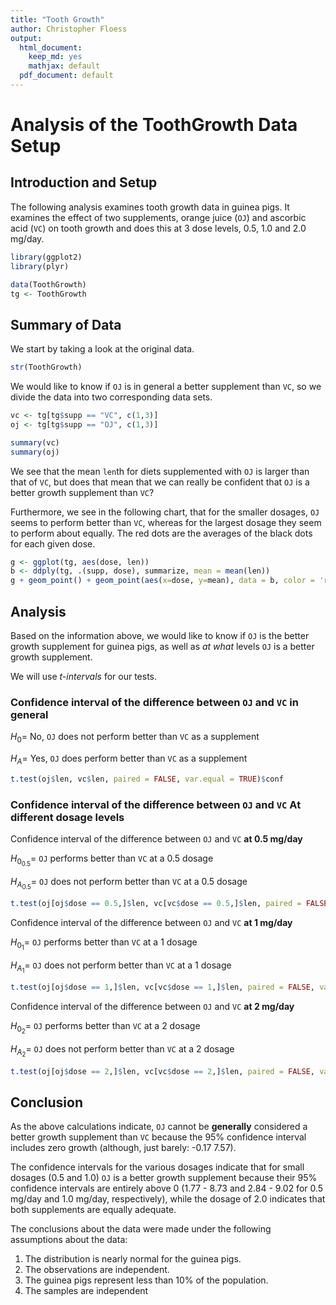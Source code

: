 ```yaml
---
title: "Tooth Growth"
author: Christopher Floess
output:
  html_document:
    keep_md: yes
    mathjax: default
  pdf_document: default
---
```


# Analysis of the ToothGrowth Data Setup

## Introduction and Setup

The following analysis examines tooth growth data in guinea pigs. It
examines the effect of two supplements, orange juice (`OJ`) and
ascorbic acid (`VC`) on tooth growth and does this at 3 dose levels,
0.5, 1.0 and 2.0 mg/day.

```r
library(ggplot2)
library(plyr)
```

```r
data(ToothGrowth)
tg <- ToothGrowth
```

## Summary of Data

We start by taking a look at the original data.

```R
str(ToothGrowth)
```

We would like to know if `OJ` is in general a better supplement than
`VC`, so we divide the data into two corresponding data sets.

```r
vc <- tg[tg$supp == "VC", c(1,3)]
oj <- tg[tg$supp == "OJ", c(1,3)]

summary(vc)
summary(oj)
```

We see that the mean `len`th for diets supplemented with `OJ` is
larger than that of `VC`, but does that mean that we can really be
confident that `OJ` is a better growth supplement than `VC`?

Furthermore, we see in the following chart, that for the smaller
dosages, `OJ` seems to perform better than `VC`, whereas for the
largest dosage they seem to perform about equally. The red dots are
the averages of the black dots for each given dose.

```R
g <- ggplot(tg, aes(dose, len))
b <- ddply(tg, .(supp, dose), summarize, mean = mean(len))
g + geom_point() + geom_point(aes(x=dose, y=mean), data = b, color = 'red') + facet_grid(supp ~ .) + xlab("dose (mg/day)") + ylab("length (units not given)")
```

## Analysis

Based on the information above, we would like to know if `OJ` is the
better growth supplement for guinea pigs, as well as *at what* levels
`OJ` is a better growth supplement.

We will use _t-intervals_ for our tests.

### Confidence interval of the difference between `OJ` and `VC` **in general**

$H_0 =$ No, `OJ` does not perform better than `VC` as a supplement

$H_A =$ Yes, `OJ` does perform better than `VC` as a supplement

```R
t.test(oj$len, vc$len, paired = FALSE, var.equal = TRUE)$conf
```

### Confidence interval of the difference between `OJ` and `VC` **At different dosage levels**

Confidence interval of the difference between `OJ` and `VC` **at 0.5 mg/day**

$H_{0_{0.5}} =$ `OJ` performs better than `VC` at a 0.5 dosage

$H_{A_{0.5}} =$ `OJ` does not perform better than `VC` at a 0.5 dosage

```R
t.test(oj[oj$dose == 0.5,]$len, vc[vc$dose == 0.5,]$len, paired = FALSE, var.equal = TRUE)$conf
```

Confidence interval of the difference between `OJ` and `VC` **at 1 mg/day**

$H_{0_{1}} =$ `OJ` performs better than `VC` at a 1 dosage

$H_{A_{1}} =$ `OJ` does not perform better than `VC` at a 1 dosage

```R
t.test(oj[oj$dose == 1,]$len, vc[vc$dose == 1,]$len, paired = FALSE, var.equal = TRUE)$conf
```

Confidence interval of the difference between `OJ` and `VC` **at 2 mg/day**

$H_{0_{2}} =$ `OJ` performs better than `VC` at a 2 dosage

$H_{A_{2}} =$ `OJ` does not perform better than `VC` at a 2 dosage

```R
t.test(oj[oj$dose == 2,]$len, vc[vc$dose == 2,]$len, paired = FALSE, var.equal = TRUE)$conf
```

## Conclusion

As the above calculations indicate, `OJ` cannot be **generally**
considered a better growth supplement than `VC` because the 95%
confidence interval includes zero growth (although, just barely: -0.17
7.57).

The confidence intervals for the various dosages indicate that for
small dosages (0.5 and 1.0) `OJ` is a better growth supplement because
their 95% confidence intervals are entirely above 0 (1.77 - 8.73 and 2.84 -
9.02 for 0.5 mg/day and 1.0 mg/day, respectively), while the dosage of
2.0 indicates that both supplements are equally adequate.

The conclusions about the data were made under the following
assumptions about the data:

1. The distribution is nearly normal for the guinea pigs.
2. The observations are independent.
3. The guinea pigs represent less than 10% of the population.
4. The samples are independent
